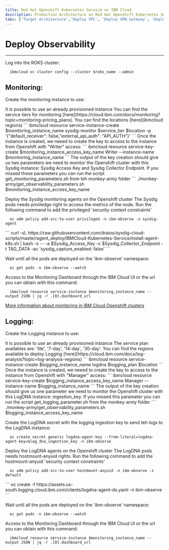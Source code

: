 ```yaml
---
title: Red Hat Openshift Kubernetes Service on IBM Cloud
description: Production Architecture on Red Hat Openshift Kubernetes Service
tabs: ['Target Architecture','Deploy VPC', 'Deploy VPN Gateway', 'Deploy ROKS', 'Deploy GitOps','Deploy Observability','Establish Security Perimeter']
---
```


# Deploy Observability
---

Log into the ROKS cluster:

  ```
    ibmcloud oc cluster config --cluster $roks_name --admin
```

## Monitoring:

Create the monitoring instance to use:

<InlineNotification>
It is possible to use an already provisioned instance 
</InlineNotification>
<InlineNotification>
You can find the service tiers for monitoring [here](https://cloud.ibm.com/docs/monitoring?topic=monitoring-pricing_plans).
You can find the locations [here](ibmcloud regions)
</InlineNotification>
  ```
    ibmcloud resource service-instance-create $monitoring_instance_name sysdig-monitor $service_tier $location  -p '{"default_receiver": false,"external_api_auth": "API_AUTH"}'
```
Once the instance is created, we neeed to create the key to access to the instance from Openshift with "Writer" access:
  ```
    ibmcloud resource service-key-create $monitoring_instance_access_key_name Writer --instance-name $monitoring_instance_name
```
The output of the key creation should give us two parameters we need to monitor the Openshift cluster with this Sysdig instance: Sysdig Access Key and Sysdig Collector Endpoint. 

<InlineNotification>
If you missed these parameters you can run the script get_monitoring_parameters.sh from teh monkey-army folder
  ```
    ./monkey-army/get_observability_parameters.sh $monitoring_instance_access_key_name
</InlineNotification>


Deploy the Sysdig monitoring agents on the Openshift cluster
<InlineNotification>
The Sysdig pods needs priviledge right to access the metrics of the node. Run the following command to add the privileged 'security context constraints'
  ```
    oc adm policy add-scc-to-user privileged -n ibm-observe -z sysdig-agent 
```
</InlineNotification>
  ```
       curl -sL https://raw.githubusercontent.com/draios/sysdig-cloud-scripts/master/agent_deploy/IBMCloud-Kubernetes-Service/install-agent-k8s.sh | bash -s -- -a $Sysdig_Access_Key -c $Sysdig_Collector_Endpoint -t TAG_DATA -ac 'sysdig_capture_enabled: false'
```

Wait until all the pods are deployed on the 'ibm-observe' namespace:

  ```
    oc get pods -n ibm-observe --watch
```

Access to the Monitoring Dashboard through the IBM Cloud UI or the url you can obtain with this command:

  ```
    ibmcloud resource service-instance $monitoring_instance_name --output JSON | jq -r .[0].dashboard_url
```
[More information about monitoring in IBM Cloud Openshift clusters](https://cloud.ibm.com/docs/monitoring?topic=monitoring-kubernetes_cluster)

## Logging:

Create the Logging instance to use:

<InlineNotification>
It is possible to use an already provisioned instance 
</InlineNotification>
<InlineNotification>
The service plan availables are: 'lite', '7-day', '14-day', '30-day'.
You can find the regions available to deploy Logging [here](https://cloud.ibm.com/docs/log-analysis?topic=log-analysis-regions)
</InlineNotification>
  ```
    ibmcloud resource service-instance-create $logging_instance_name logdna $logging_plan $location
```
Once the instance is created, we neeed to create the key to access to the instance from Openshift with "Manager" access:
  ```
    ibmcloud resource service-key-create $logging_instance_access_key_name Manager --instance-name $logging_instance_name
```
The output of the key creation should give us one parameter we need to monitor the Openshift cluster with this LogDNA instance: ingestion_key.

<InlineNotification>
If you missed this parameter you can run the script get_logging_parameter.sh from the monkey-army folder
  ```
    ./monkey-army/get_observability_parameters.sh $logging_instance_access_key_name
</InlineNotification>

Create the LogDNA secret with the logging ingestion key to send teh logs to the LogDNA instance:
  ```
    oc create secret generic logdna-agent-key --from-literal=logdna-agent-key=$log_dna_ingestion_key -n ibm-observe
```
Deploy the LogDNA agents on the Openshift cluster
<InlineNotification>
The LogDNA pods needs hostmount-anyuid rights. Run the following command to add the hostmount-anyuid 'security context constraints'
  ```
    oc adm policy add-scc-to-user hostmount-anyuid -n ibm-observe -z default
```
</InlineNotification>
  ```
    oc create -f https://assets.us-south.logging.cloud.ibm.com/clients/logdna-agent-ds.yaml -n ibm-observe
```

Wait until all the pods are deployed on the 'ibm-observe' namespace:

  ```
    oc get pods -n ibm-observe --watch
```

Access to the Monitoring Dashboard through the IBM Cloud UI or the url you can obtain with this command:

  ```
    ibmcloud resource service-instance $monitoring_instance_name --output JSON | jq -r .[0].dashboard_url
```